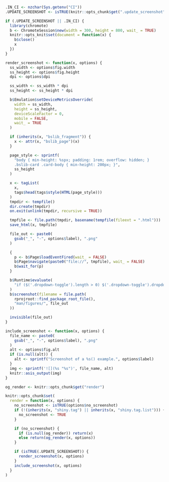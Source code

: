 ```r
.IN_CI <- nzchar(Sys.getenv("CI"))
.UPDATE_SCREENSHOT <- isTRUE(knitr::opts_chunk$get(".update_screenshot"))

if (.UPDATE_SCREENSHOT || .IN_CI) {
  library(chromote)
  b <- ChromoteSession$new(width = 300, height = 800, wait_ = TRUE)
  knitr::opts_knit$set(document = function(x) {
    b$close()
    x
  })
}

render_screenshot <- function(x, options) {
  ss_width <- options$fig.width
  ss_height <- options$fig.height
  dpi <- options$dpi

  ss_width <- ss_width * dpi
  ss_height <- ss_height * dpi

  b$Emulation$setDeviceMetricsOverride(
    width = ss_width,
    height = ss_height,
    deviceScaleFactor = 0,
    mobile = FALSE,
    wait_ = TRUE
  )

  if (inherits(x, "bslib_fragment")) {
    x <- attr(x, "bslib_page")(x)
  }

  page_style <- sprintf(
    "body { min-height: %spx; padding: 1rem; overflow: hidden; }
    .bslib-card .card-body { min-height: 200px; }",
    ss_height
  )

  x <- tagList(
    x,
    tags$head(tags$style(HTML(page_style)))
  )
  tmpdir <- tempfile()
  dir.create(tmpdir)
  on.exit(unlink(tmpdir, recursive = TRUE))

  tmpfile <- file.path(tmpdir, basename(tempfile(fileext = ".html")))
  save_html(x, tmpfile)

  file_out <- paste0(
    gsub("_", "-", options$label), ".png"
  )

  {
    p <- b$Page$loadEventFired(wait_ = FALSE)
    b$Page$navigate(paste0("file://", tmpfile), wait_ = FALSE)
    b$wait_for(p)
  }

  b$Runtime$evaluate(
    "if ($('.dropdown-toggle').length > 0) $('.dropdown-toggle').dropdown('toggle')"
  )
  b$screenshot(filename = file.path(
    rprojroot::find_package_root_file(),
    "man/figures/", file_out
  ))

  invisible(file_out)
}

include_screenshot <- function(x, options) {
  file_name <- paste0(
    gsub("_", "-", options$label), ".png"
  )
  alt <- options$fig.alt
  if (is.null(alt)) {
    alt <- sprintf("Screenshot of a %s() example.", options$label)
  }
  img <- sprintf('![](%s "%s")', file_name, alt)
  knitr::asis_output(img)
}

og_render <- knitr::opts_chunk$get("render")

knitr::opts_chunk$set(
  render = function(x, options) {
    no_screenshot <- isTRUE(options$no_screenshot)
    if (!(inherits(x, "shiny.tag") || inherits(x, "shiny.tag.list"))) {
      no_screenshot <- TRUE
    }

    if (no_screenshot) {
      if (is.null(og_render)) return(x)
      else return(og_render(x, options))
    }

    if (isTRUE(.UPDATE_SCREENSHOT)) {
      render_screenshot(x, options)
    }
    include_screenshot(x, options)
  }
)
```
